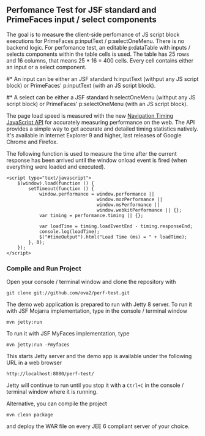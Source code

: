 == Perfomance Test for JSF standard and PrimeFaces input / select components ==

The goal is to measure the client-side perfomance of JS script block executions for PrimeFaces p:inputText / p:selectOneMenu.
There is no backend logic. For perfomance test, an editable p:dataTable with inputs / selects components within the table cells is used.
The table has 25 rows and 16 columns, that means 25 * 16 = 400 cells. Every cell contains either an input or a select component.

#* An input can be either an JSF standard h:inputText (withput any JS script block) or PrimeFaces' p:inputText (with an JS script block).
#* A select can be either a JSF standard h:selectOneMenu (withput any JS script block) or PrimeFaces' p:selectOneMenu (with an JS script block).

The page load speed is measured with the new [https://dvcs.w3.org/hg/webperf/raw-file/tip/specs/NavigationTiming/Overview.html Navigation Timing JavaScript API]
for accurately measuring performance on the web. The API provides a simple way to get accurate and detailed timing statistics natively.
It's available in Internet Explorer 9 and higher, last releases of Google Chrome and Firefox.

The following function is used to measure the time after the current response has been arrived until the window onload event is fired (when everything were loaded and executed). 

<pre>
<script type="text/javascript">
    $(window).load(function () {
        setTimeout(function () {
            window.performance = window.performance ||
                                 window.mozPerformance ||
                                 window.msPerformance ||
                                 window.webkitPerformance || {};
            var timing = performance.timing || {};

            var loadTime = timing.loadEventEnd - timing.responseEnd;
            console.log(loadTime);
            $("#timeOutput").html("Load Time (ms) = " + loadTime);
        }, 0);
    });
</script>
</pre>

=== Compile and Run Project ===

Open your console / terminal window and clone the repository with

<pre>
git clone git://github.com/ova2/perf-test.git
</pre>

The demo web application is prepared to run with Jetty 8 server. To run it with JSF Mojarra implementation, type in the console / terminal window

<pre>
mvn jetty:run
</pre>

To run it with JSF MyFaces implementation, type

<pre>
mvn jetty:run -Pmyfaces
</pre>

This starts Jetty server and the demo app is available under the following URL in a web browser

<pre>
http://localhost:8080/perf-test/
</pre>

Jetty will continue to run until you stop it with a <tt>Ctrl+C</tt> in the console / terminal window where it is running.

Alternative, you can compile the project

<pre>
mvn clean package
</pre>

and deploy the WAR file on every JEE 6 compliant server of your choice.